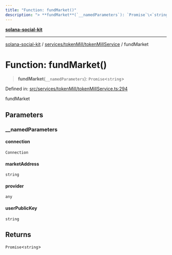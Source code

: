 ```yaml
---
title: "Function: fundMarket()"
description: "> **fundMarket**(`__namedParameters`): `Promise`\<`string`\>"
---
```


[**solana-social-kit**](../../../../README.mdx)

***

[solana-social-kit](../../../../README.mdx) / [services/tokenMill/tokenMillService](../README.mdx) / fundMarket

# Function: fundMarket()

> **fundMarket**(`__namedParameters`): `Promise`\<`string`\>

Defined in: [src/services/tokenMill/tokenMillService.ts:294](https://github.com/SendArcade/solana-app-kit/blob/bd4b3556b8f469c27ebb06f4df65b3a36b43ba3b/src/services/tokenMill/tokenMillService.ts#L294)

fundMarket

## Parameters

### \_\_namedParameters

#### connection

`Connection`

#### marketAddress

`string`

#### provider

`any`

#### userPublicKey

`string`

## Returns

`Promise`\<`string`\>

